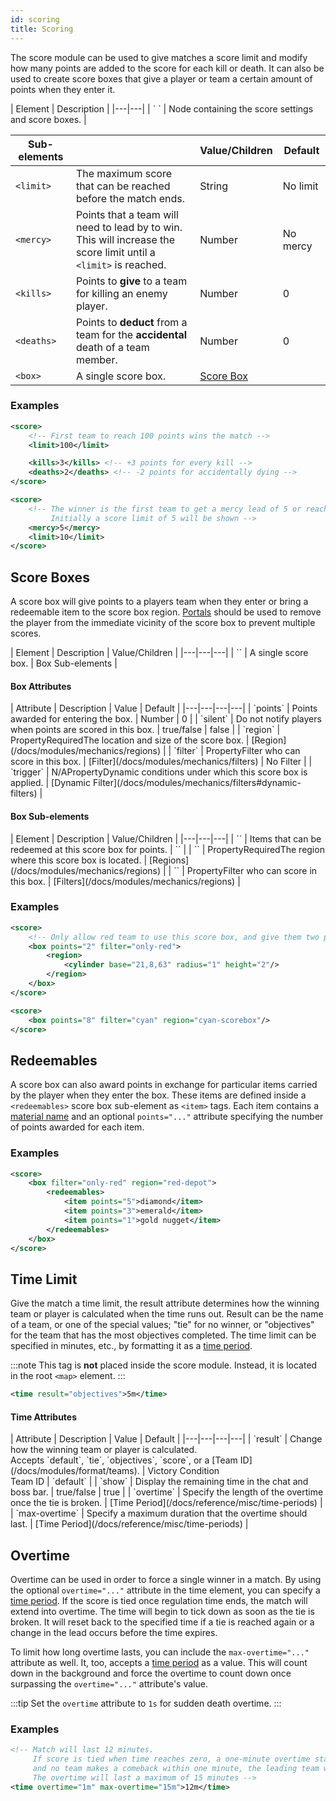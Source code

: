 ```yaml
---
id: scoring
title: Scoring
---
```


The score module can be used to give matches a score limit and modify how many points are added to the score for each kill or death. 
It can also be used to create score boxes that give a player or team a certain amount of points when they enter it.

<div className="table-container">
  | Element | Description |
  |---|---|
  | `<score> </score>` | Node containing the score settings and score boxes. |
  
  | Sub-elements || Value/Children | Default |
  |---|---|---|---|
  | `<limit>` | The maximum score that can be reached before the match ends. | <span className="badge badge--primary">String</span> | <span className="badge badge--secondary">No limit</span> |
  | `<mercy>` | Points that a team will need to lead by to win.<br />This will increase the score limit until a `<limit>` is reached. | <span className="badge badge--primary">Number</span> | <span className="badge badge--secondary">No mercy</span> |
  | `<kills>` | Points to **give** to a team for killing an enemy player. | <span className="badge badge--primary">Number</span> | 0 |
  | `<deaths>` | Points to **deduct** from a team for the **accidental** death of a team member. | <span className="badge badge--primary">Number</span> | 0 |
  | `<box>` | A single score box. | [Score Box](#score-boxes) |
</div>

### Examples

```xml
<score>
    <!-- First team to reach 100 points wins the match -->
    <limit>100</limit>

    <kills>3</kills> <!-- +3 points for every kill -->
    <deaths>2</deaths> <!-- -2 points for accidentally dying -->
</score>
```

```xml
<score>
    <!-- The winner is the first team to get a mercy lead of 5 or reach the limit of 10. 
         Initially a score limit of 5 will be shown -->
    <mercy>5</mercy>
    <limit>10</limit>
</score>
```

## Score Boxes

A score box will give points to a players team when they enter or bring a redeemable item to the score box region. 
[Portals](/docs/modules/mechanics/portals) should be used to remove the player from the immediate vicinity of the score box to prevent multiple scores.

<div className="table-container">
  | Element | Description | Value/Children |
  |---|---|---|
  | `<box>` | A single score box. | <span className="badge badge--secondary">Box Sub-elements</span> |
</div>

#### Box Attributes

<div className="table-container">
  | Attribute | Description | Value | Default |
  |---|---|---|---|
  | `points` | Points awarded for entering the box. | <span className="badge badge--primary">Number</span> | 0 |
  | `silent` | Do not notify players when points are scored in this box. | <span className="badge badge--primary">true/false</span> | false |
  | `region` | <span className="badge badge--secondary" title="Can be either this attribute or a sub-element.">Property</span><span className="badge badge--danger">Required</span>The location and size of the score box. | [Region](/docs/modules/mechanics/regions) |
  | `filter` | <span className="badge badge--secondary" title="Can be either this attribute or a sub-element.">Property</span>Filter who can score in this box. | [Filter](/docs/modules/mechanics/filters) | <span className="badge badge--secondary">No Filter</span> |
  | `trigger` | <span className="badge badge--danger" title="This feature once existed, but has not been re-implemented in modern versions of PGM.">N/A</span><span className="badge badge--secondary" title="Can be either this attribute or a sub-element.">Property</span>Dynamic conditions under which this score box is applied. | [Dynamic Filter](/docs/modules/mechanics/filters#dynamic-filters) |
</div>

#### Box Sub-elements

<div className="table-container">
  | Element | Description | Value/Children |
  |---|---|---|
  | `<redeemables>` | Items that can be redeemed at this score box for points. | `<item points="1">` |
  | `<region>` | <span className="badge badge--secondary" title="Can be either this sub-element or an attribute.">Property</span><span className="badge badge--danger">Required</span>The region where this score box is located. | [Regions](/docs/modules/mechanics/regions) |
  | `<filter>` | <span className="badge badge--secondary" title="Can be either this sub-element or an attribute.">Property</span>Filter who can score in this box. | [Filters](/docs/modules/mechanics/regions) |
</div>

### Examples

```xml
<score>
    <!-- Only allow red team to use this score box, and give them two points -->
    <box points="2" filter="only-red">
        <region>
            <cylinder base="21,8,63" radius="1" height="2"/>
        </region>
    </box>
</score>

<score>
    <box points="8" filter="cyan" region="cyan-scorebox"/>
</score>
```

## Redeemables

A score box can also award points in exchange for particular items carried by the player when they
enter the box. These items are defined inside a `<redeemables>` score box sub-element as `<item>` tags.
Each item contains a [material name](/docs/reference/items/inventory#material-finder)
and an optional `points="..."` attribute specifying the number of points awarded for each item.

### Examples

```xml
<score>
    <box filter="only-red" region="red-depot">
        <redeemables>
            <item points="5">diamond</item>
            <item points="3">emerald</item>
            <item points="1">gold nugget</item>
        </redeemables>
    </box>
</score>
```

## Time Limit

Give the match a time limit, the result attribute determines how the winning team or player is calculated when the time runs out.
Result can be the name of a team, or one of the special values; "tie" for no winner, or "objectives" for the team that has the most objectives completed. 
The time limit can be specified in minutes, etc., by formatting it as a [time period](/docs/reference/misc/time-periods).

:::note
This tag is **not** placed inside the score module. Instead, it is located in the root `<map>` element.
:::

```xml
<time result="objectives">5m</time>
```

#### Time Attributes

<div className="table-container">
  | Attribute | Description | Value | Default |
  |---|---|---|---|
  | `result` | Change how the winning team or player is calculated.<br />Accepts `default`, `tie`, `objectives`, `score`, or a [Team ID](/docs/modules/format/teams). | <span className="badge badge--primary">Victory Condition</span><br /><span className="badge badge--primary">Team ID</span> | `default` |
  | `show` | Display the remaining time in the chat and boss bar. | <span className="badge badge--primary">true/false</span> | true |
  | `overtime` | Specify the length of the overtime once the tie is broken. | [Time Period](/docs/reference/misc/time-periods) |
  | `max-overtime` | Specify a maximum duration that the overtime should last. | [Time Period](/docs/reference/misc/time-periods) |
</div>

## Overtime

Overtime can be used in order to force a single winner in a match. By using the optional `overtime="..."` attribute in the time element, you can specify a [time period](/docs/reference/misc/time-periods). 
If the score is tied once regulation time ends, the match will extend into overtime. 
The time will begin to tick down as soon as the tie is broken. 
It will reset back to the specified time if a tie is reached again or a change in the lead occurs before the time expires.

To limit how long overtime lasts, you can include the `max-overtime="..."` attribute as well. 
It, too, accepts a [time period](/docs/reference/misc/time-periods) as a value. 
This will count down in the background and force the overtime to count down once surpassing the `overtime="..."` attribute's value.

:::tip
Set the `overtime` attribute to `1s` for sudden death overtime.
:::

### Examples

```xml
<!-- Match will last 12 minutes.
     If score is tied when time reaches zero, a one-minute overtime starts. If the tie is broken
     and no team makes a comeback within one minute, the leading team will win.
     The overtime will last a maximum of 15 minutes -->
<time overtime="1m" max-overtime="15m">12m</time>
```
